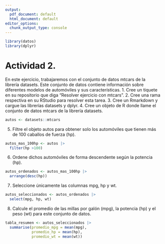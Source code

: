 ```yaml
---
output:
  pdf_document: default
  html_document: default
editor_options: 
  chunk_output_type: console
---
```


```r
library(datos)
library(dplyr)
```

# Actividad 2.

En este ejercicio, trabajaremos con el conjunto de datos mtcars de la librería datasets. Este conjunto de datos contiene información sobre diferentes modelos de automóviles y sus características.
1. Cree un tiquete en su repositorio que diga “Resolver ejercicio con mtcars”.
2. Cree una rama respectiva en su RStudio para resolver esta tarea.
3. Cree un Rmarkdown y cargue las librerías datasets y dplyr.
4. Cree un objeto de R donde llame el conjunto de datos mtcars de la librería datasets. 

```r
autos <- datasets::mtcars
```

5. Filtre el objeto autos para obtener solo los automóviles que tienen más de 100 caballos de fuerza (hp).

```r
autos_mas_100hp <- autos |> 
  filter(hp >100)
```

6. Ordene dichos automóviles de forma descendente según la potencia (hp).

```r
autos_ordenados <- autos_mas_100hp |> 
  arrange(desc(hp))
```

7. Seleccione únicamente las columnas mpg, hp y wt.

```r
autos_seleccionados <- autos_ordenados |> 
  select(mpg, hp, wt)
```

8. Calcule el promedio de las millas por galón (mpg), la potencia (hp) y el peso (wt) para este conjunto de datos.

```r
tabla_resumen <- autos_seleccionados |> 
  summarise(promedio_mpg = mean(mpg),
            promedio_hp = mean(hp),
            promedio_wt = mean(wt))
```

